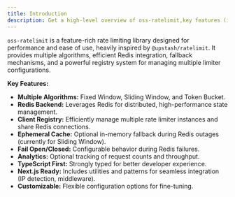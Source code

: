 ```yaml
---
title: Introduction 
description: Get a high-level overview of oss-ratelimit,key features (inspired by Upstash, enhanced flexibility), and why you should use it for rate limiting in Node.js & Next.js.
---
```



`oss-ratelimit` is a feature-rich rate limiting library designed for performance and ease of use, heavily inspired by `@upstash/ratelimit`. It provides multiple algorithms, efficient Redis integration, fallback mechanisms, and a powerful registry system for managing multiple limiter configurations.

**Key Features:**

*   **Multiple Algorithms:** Fixed Window, Sliding Window, and Token Bucket.
*   **Redis Backend:** Leverages Redis for distributed, high-performance state management.
*   **Client Registry:** Efficiently manage multiple rate limiter instances and share Redis connections.
*   **Ephemeral Cache:** Optional in-memory fallback during Redis outages (currently for Sliding Window).
*   **Fail Open/Closed:** Configurable behavior during Redis failures.
*   **Analytics:** Optional tracking of request counts and throughput.
*   **TypeScript First:** Strongly typed for better developer experience.
*   **Next.js Ready:** Includes utilities and patterns for seamless integration (IP detection, middleware).
*   **Customizable:** Flexible configuration options for fine-tuning.

<Cards>
  <Card title="GitHub Repository" href="https://github.com/codersaadi/oss-ratelimit" />
  <Card title="npm Package" href="https://www.npmjs.com/package/oss-ratelimit" />
</Cards>
